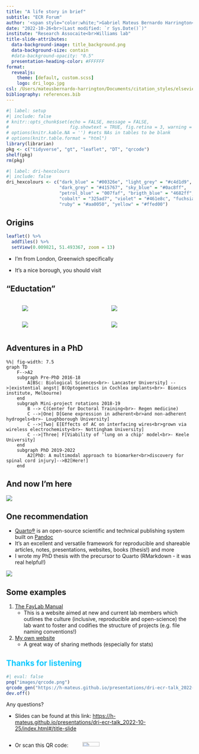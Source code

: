 ```yaml
---
title: "A life story in brief"
subtitle: "ECR Forum"
author: '<span style="color:white;">Gabriel Mateus Bernardo Harrington</span>'
date: "2022-10-26<br>(Last modified: `r Sys.Date()`)"
institute: "Research Assocaite<br>Williams lab"
title-slide-attributes:
  data-background-image: title_background.png
  data-background-size: contain
  #data-background-opacity: "0.5"
  presentation-heading-color: #FFFFFF
format:
  revealjs: 
    theme: [default, custom.scss]
    logo: dri_logo.jpg
csl: /Users/mateusbernardo-harrington/Documents/citation_styles/elsevier-vancouver.csl
bibliography: references.bib
---
```


```r
#| label: setup
#| include: false
# knitr::opts_chunk$set(echo = FALSE, message = FALSE,
#                       fig.showtext = TRUE, fig.retina = 3, warning = FALSE)
# options(knitr.kable.NA = '') #sets NAs in tables to be blank
# options(knitr.table.format = "html")
library(librarian)
pkg <- c("tidyverse", "gt", "leaflet", "DT", "qrcode")
shelf(pkg)
rm(pkg)
```

```r
#| label: dri-hexcolours
#| include: false
dri_hexcolours <- c("dark_blue" = "#00326e", "light_grey" = "#c4d1d9",
                    "dark_grey" = "#415767", "sky_blue" = "#0ac8ff",
                    "petrol_blue" = "007faf", "brigth_blue" = "4682ff",
                    "cobalt" = "325ad7", "violet" = "#461e8c", "fuchsia" = "#fa2d6e",
                    "ruby" = "#aa0050", "yellow" = "#ffed00")
```

## Origins

```r
leaflet() %>% 
  addTiles() %>% 
  setView(0.009821, 51.493367, zoom = 13)
```

::: notes
-   I'm from London, Greenwich specifically

-   It's a nice borough, you should visit
:::

## "Eductation"

::: columns
::: {.column width="5%"}
:::

::: {.column width="40%"}
::: bulletbox
::: {.fragment .fade-in-then-semi-out}
![](images/brazil-flag.jpg)
:::
:::
:::

::: {.column width="5%"}
:::

::: {.column width="40%"}
::: bulletbox
::: {.fragment .fade-in-then-semi-out}
![](images/lancaster-uni-logo.jpg)
:::
:::
:::

::: {.column width="5%"}
:::
:::

::: columns
::: {.column width="5%"}
:::

::: {.column width="40%"}
::: bulletbox
::: {.fragment .fade-in-then-semi-out}
![](images/bionics-institute_logo.jpg)
:::
:::
:::

::: {.column width="5%"}
:::

::: {.column width="40%"}
::: bulletbox
::: {.fragment .fade-in-then-semi-out}
![](images/EPSRC+logo.png)
:::
:::
:::

::: {.column width="5%"}
:::
:::

## Adventures in a PhD

```mermaid
%%| fig-width: 7.5
graph TD
    F-->A2
    subgraph Pre-PhD 2016-18
        A[BSc: Biological Sciences<br>- Lancaster University] -->|existential angst| B(Optogenetics in Cochlea implants<br>- Bionics institute, Melbourne)
    end
    subgraph Mini-project rotations 2018-19
        B --> C(Center for Doctoral Training<br>- Regen medicine)
        C -->|One| D[Gene expression in adherent<br>and non-adherent hydrogels<br>- Loughborough University]
        C -->|Two| E[Effects of AC on interfacing wires<br>grown via wireless electrochemisty<br>- Nottingham University]
        C -->|Three| F[Viability of 'lung on a chip' model<br>- Keele University]
    end
    subgraph PhD 2019-2022
        A2[PhD: A multimodal approach to biomarker<br>discovery for spinal cord injury]-->B2[Here!]
    end
```

## And now I'm here

![](https://media.giphy.com/media/xUPGcC3CMtnDrScvf2/giphy.gif)

## One recommendation

-   [Quarto®](https://quarto.org/) is an open-source scientific and technical publishing system built on [Pandoc](https://pandoc.org/)
-   It's an excellent and versatile framework for reproducible and shareable articles, notes, presentations, websites, books (thesis!) and more
-   I wrote my PhD thesis with the precursor to Quarto (RMarkdown - it was real helpful!)

[![](images/quarto.png){fig-align="center"}](https://quarto.org/)

## Some examples

1.  [The FayLab Manual](https://thefaylab.github.io/lab-manual/)
    -   This is a website aimed at new and current lab members which outlines the culture (inclusive, reproducible and open-science) the lab want to foster and codifies the structure of projects (e.g. file naming conventions!)
2.  [My own website](https://gmbernardoharrington.netlify.app/blog/2022-10-21-testing-normality-in-r/)
    -   A great way of sharing methods (especially for stats)

## Thanks for listening {.final-slide background-image="title_background.png" style="color: #0ac8ff;"}

```r
#| eval: false
png("images/qrcode.png")
qrcode_gen("https://h-mateus.github.io/presentations/dri-ecr-talk_2022-10-25/index.html#/title-slide")
dev.off()
```

Any questions?

-   Slides can be found at this link: <https://h-mateus.github.io/presentations/dri-ecr-talk_2022-10-25/index.html#/title-slide>

::: columns
::: {.column width="40%"}
-   Or scan this QR code:
:::

::: {.column width="40%"}
![](images/qrcode.png){width="50%"}
:::

::: {.column width="20%"}
:::
:::

